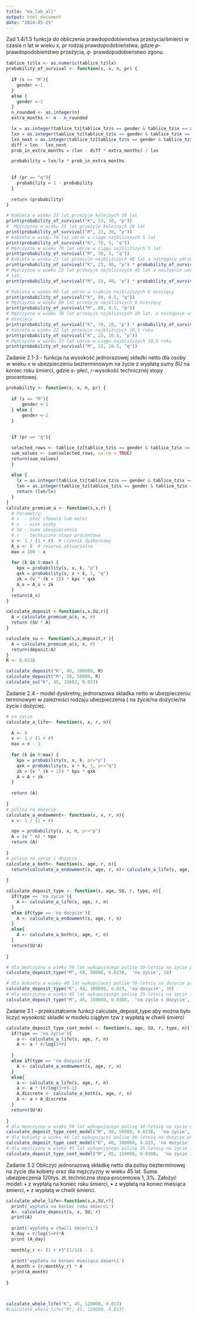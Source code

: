 ---
title: "ma_lab_all"
output: html_document
date: "2024-05-25"
---
Zad 1.4/1.5
funkcja do obliczenia prawdopodobienstwa przeżycia/śmierci w czasie n lat w wieku x, pr rodzaj prawdopodobieństwa, gdzie 𝑝-prawdopodobieństwo przeżycia, 𝑞- prawdopodobieństwo zgonu.
```{r}
tablice_tz$lx <- as.numeric(tablice_tz$lx)
probability_of_survival <- function(s, x, n, pr) {
  
  if (s == "M"){
    gender <-1
  }
  else {
    gender <-2
  }
  n_rounded <- as.integer(n)
  extra_months <- n - n_rounded

  lx = as.integer(tablice_tz[tablice_tz$s == gender & tablice_tz$x == x, "lx"])
  lxn = as.integer(tablice_tz[tablice_tz$s == gender & tablice_tz$x == x+n_rounded, "lx"])
  lxn_next = as.integer(tablice_tz[tablice_tz$s == gender & tablice_tz$x == x+n_rounded+1, "lx"])
  diff = lxn - lxn_next
  prob_in_extra_months = (lxn - diff * extra_months) / lxn

  probability = lxn/lx * prob_in_extra_months
  
  
  if (pr == "q"){
    probability = 1 - probability
  }
  
  return (probability)
}

```

```{r}
# Kobieta w wieku 23 lat przeżyje kolejnych 30 lat
print(probability_of_survival("K", 23, 30, "p"))
#  Mężczyzna w wieku 23 lat przeżyje kolejnych 30 lat
print(probability_of_survival("M", 23, 30, "p"))
# Kobieta w wieku 70 lat umrze w ciągu najbliższych 5 lat
print(probability_of_survival("K", 70, 5, "q"))
# Mężczyzna w wieku 70 lat umrze w ciągu najbliższych 5 lat
print(probability_of_survival("M", 70, 5, "q"))
# Kobieta w wieku 23 lat przeżyje najbliższych 40 lat a następnie umrze w ciągu kolejnych 10 lat
print(probability_of_survival("K", 23, 40, "p") * probability_of_survival("K", 63, 10, "q"))
# Mężczyzna w wieku 23 lat przeżyje najbliższych 40 lat a następnie umrze przed upływem kolejnych 10
# lat.
print(probability_of_survival("M", 23, 40, "p") * probability_of_survival("M", 63, 10, "q"))
```

```{r}
# Kobieta w wieku 80 lat umrze w trakcie najbliższych 6 miesięcy
print(probability_of_survival("K", 80, 0.5, "q"))
# Mężczyzna w wieku 80 lat przeżyje najbliższych 6 miesięcy
print(probability_of_survival("M", 80, 0.5, "p"))
# Mężczyzna w wieku 70 lat przeżyje najbliższych 10 lat, a następnie umrze przed upływem kolejnych 2
# miesięcy
print(probability_of_survival("K", 70, 10, "p") * probability_of_survival("M", 80, 1/6, "q"))
# Kobieta w wieku 23 lat przeżyje najbliższych 10,5 roku
print(probability_of_survival("K", 23, 10.5, "p"))
# Mężczyzna w wieku 23 lat umrze w ciągu najbliższych 10,5 roku
print(probability_of_survival("M", 23, 10.5, "q"))
```

Zadanie 2.1-3 - funkcja na wysokość jednorazowej składki netto dla osoby w wieku 𝑥 w ubezpieczeniu bezterminowym na życie z wypłatą sumy 𝑆𝑈 na koniec roku śmierci, gdzie 𝑠- płeć, 𝑟-wysokość technicznej stopy procentowej.

```{r}
probability <- function(s, x, n, pr) {
  
  if (s == "M"){
      gender <-1
  } else {
      gender <-2
  }
  
 
  if (pr == "q"){

  selected_rows <- tablice_tz[tablice_tz$s == gender & tablice_tz$x >= x & tablice_tz$x < x + n, "qx"]
  sum_values <- sum(selected_rows, na.rm = TRUE)
  return(sum_values)
  }
  
  else {
    lx = as.integer(tablice_tz[tablice_tz$s == gender & tablice_tz$x == x, "lx"])
    lxn = as.integer(tablice_tz[tablice_tz$s == gender & tablice_tz$x == x+n, "lx"])
    return (lxn/lx)
  }
}
calculate_premium_a <- function(s,x,r) {
  # Parametry:
  # s  - płeć (female lub male)
  # x  - wiek osoby
  # SU - suma ubezpieczenia
  # r  - techniczna stopa procentowa 
  v <- 1 / (1 + r)  # czynnik dyskontowy
  A_x <- 0  # rezerwa aktuarialna
  max = 100 - x
 
  for (k in 0:max) {
    kpx = probability(s, x, k, "p")
    qxk = probability(s, x + k, 1, "q")
    zk = (v ^ (k + 1)) * kpx * qxk 
    A_x = A_x + zk
  }
  return(A_x)
}

calculate_deposit <-function(s,x,SU,r){
  A = calculate_premium_a(s, x, r)
  return (SU * A)
}

calculate_su <- function(s,x,deposit,r ){
  A = calculate_premium_a(s, x, r)
  return(deposit/A)
}
R <- 0.0238

calculate_deposit("K", 40, 100000, R)
calculate_deposit("M", 30, 50000, R)
calculate_su("K", 45, 32682, 0.023)


```

Zadanie 2.4 - model dyskretny, jednorazowa skladka netto w ubezpieczeniu terminowym w zależności
rodzaju ubezpieczenia ( na życie/na dożycie/na życie i dożycie).
```{r}
# na zycie
calculate_a_life<- function(s, x, r, n){
  
  A <- 0
  v <- 1 / (1 + r)
  max = n - 1
  
  for (k in 0:max) {
    kpx = probability(s, x, k, pr="p")
    qxk = probability(s, x + k, 1, pr="q")
    zk = (v ^ (k + 1)) * kpx * qxk 
    A = A + zk
  }
  
  return (A)
  
}
# polisa na dozycie
calculate_a_endowment<- function(s, x, r, n){
  v <- 1 / (1 + r)

  npx = probability(s, x, n, pr="p")
  A = (v ^ n) * npx
  return (A)
  
}
# polisa na zycie i dozycie
calculate_a_both<- function(s, age, r, n){
  return(calculate_a_endowment(s, age, r, n)+ calculate_a_life(s, age, r, n))
  
}

calculate_deposit_type <- function(s, age, SU, r, type, n){
  if(type == 'na zycie'){
    A <- calculate_a_life(s, age, r, n)
  }
  else if(type == 'na dozycie'){
    A <- calculate_a_endowment(s, age, r, n)
  }
  else{
    A <- calculate_a_both(s, age, r, n)
  }
  return(SU*A)
  
}
```


```{r}
# dla mężczyzny w wieku 50 lat wykupującego polisę 10-letnią na życie przy r=2,38% i sumie ubezpieczenia 50 tys. zł
calculate_deposit_type("M", 50, 50000, 0.0238,  'na zycie', 10)

# dla kobiety w wieku 40 lat wykupującej polisę 30-letnią na dożycie przy r=2,3% i sumie ubezpieczenia 100 tys. zł
calculate_deposit_type("K", 40, 100000, 0.023, 'na dozycie', 30)
# dla mężczyzny w wieku 45 lat wykupującego polisę 35-letnią na życie i dożycie przy r=3,08% i sumie ubezpieczenia 150 tys. zł
calculate_deposit_type("M", 45, 150000, 0.0308,  'na zycie i dozycie', 35)
```
Zadanie 3.1 - przekształcenie funkcji calculate_deposit_type aby można było liczyć wysokość skladki w modelu ciągłym  tzw z wypłatą w chwili śmierci

```{r}
calculate_deposit_type_cont_model <- function(s, age, SU, r, type, n){
  if(type == 'na zycie'){
    a <- calculate_a_life(s, age, r, n)
    A <- a * r/log(1+r)
  
  }
  else if(type == 'na dozycie'){
    A <- calculate_a_endowment(s, age, r, n)
  }
  else{
    a <- calculate_a_life(s, age, r, n)
    a <- a * (r/log(1+r)-1)
    A_discrete <- calculate_a_both(s, age, r, n)
    A <- a + A_discrete
  }
  return(SU*A)
  
}
# dla mężczyzny w wieku 50 lat wykupującego polisę 10-letnią na życie przy r=2,38% i sumie ubezpieczenia 50 tys. zł
calculate_deposit_type_cont_model("M", 50, 50000, 0.0238,  'na zycie', 10)
# dla kobiety w wieku 40 lat wykupującej polisę 30-letnią na dożycie przy r=2,3% i sumie ubezpieczenia 100 tys. zł
calculate_deposit_type_cont_model("K", 40, 100000, 0.023, 'na dozycie', 30)
# dla mężczyzny w wieku 45 lat wykupującego polisę 35-letnią na życie i dożycie przy r=3,08% i sumie ubezpieczenia 150 tys. zł
calculate_deposit_type_cont_model("M", 45, 150000, 0.0308,  'na zycie i dozycie', 35)
```
Zadanie 3.2
Obliczyć jednorazową składkę netto dla polisy bezterminowej na życie dla kobiety oraz dla mężczyzny w
wieku 45 lat. Suma ubezpieczenia 120tys. zł, techniczna stopa procentowa 1, 3%. Założyć model:
• z wypłatą na koniec roku śmierci,
• z wypłatą na koniec miesiąca śmierci,
• z wypłatą w chwili śmierci.

```{r}

calculate_whole_life<-function(s,x,SU,r){
  print('wypłata na koniec roku śmierci')
  A<- calculate_deposit(s, x, SU, r)
  print(A)
  
  print('wypłatą w chwili śmierci')
  A_day = r/log(1+r)*A
  print (A_day)
  
  monthly_r <- (1 + r)^(1/12) - 1
  
  print('wypłata na koniec miesiąca śmierci')
  A_month = (r/monthly_r) * A
  print(A_month)
  
}



calculate_whole_life("K", 45, 120000, 0.013)
#calculate_whole_life("M", 45, 120000, 0.013)
```


